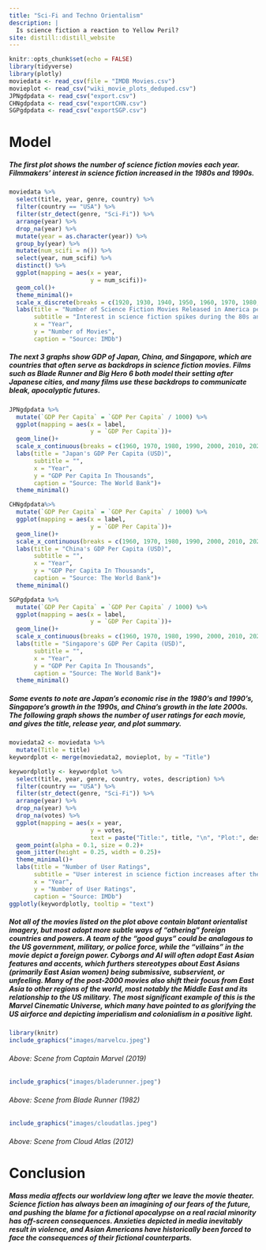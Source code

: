 ```yaml
---
title: "Sci-Fi and Techno Orientalism"
description: |
  Is science fiction a reaction to Yellow Peril?
site: distill::distill_website
---
```


```r
knitr::opts_chunk$set(echo = FALSE)
library(tidyverse)
library(plotly)
moviedata <- read_csv(file = "IMDB Movies.csv")
movieplot <- read_csv("wiki_movie_plots_deduped.csv")
JPNgdpdata <- read_csv("export.csv")
CHNgdpdata <- read_csv("exportCHN.csv")
SGPgdpdata <- read_csv("exportSGP.csv")
```

# Model
##### The first plot shows the number of science fiction movies each year. Filmmakers' interest in science fiction increased in the 1980s and 1990s.

```r
moviedata %>% 
  select(title, year, genre, country) %>% 
  filter(country == "USA") %>% 
  filter(str_detect(genre, "Sci-Fi")) %>% 
  arrange(year) %>% 
  drop_na(year) %>% 
  mutate(year = as.character(year)) %>% 
  group_by(year) %>% 
  mutate(num_scifi = n()) %>% 
  select(year, num_scifi) %>%
  distinct() %>% 
  ggplot(mapping = aes(x = year,
                       y = num_scifi))+
  geom_col()+
  theme_minimal()+
  scale_x_discrete(breaks = c(1920, 1930, 1940, 1950, 1960, 1970, 1980, 1990, 2000, 2010, 2020))+
  labs(title = "Number of Science Fiction Movies Released in America per Year",
       subtitle = "Interest in science fiction spikes during the 80s and 90s.",
       x = "Year",
       y = "Number of Movies",
       caption = "Source: IMDb")
```


##### The next 3 graphs show GDP of Japan, China, and Singapore, which are countries that often serve as backdrops in science fiction movies. Films such as *Blade Runner* and *Big Hero 6* both model their setting after Japanese cities, and many films use these backdrops to communicate bleak, apocalyptic futures. 


```r
JPNgdpdata %>% 
  mutate(`GDP Per Capita` = `GDP Per Capita` / 1000) %>% 
  ggplot(mapping = aes(x = label,
                       y = `GDP Per Capita`))+
  geom_line()+
  scale_x_continuous(breaks = c(1960, 1970, 1980, 1990, 2000, 2010, 2020))+
  labs(title = "Japan's GDP Per Capita (USD)",
       subtitle = "",
       x = "Year",
       y = "GDP Per Capita In Thousands",
       caption = "Source: The World Bank")+
  theme_minimal()
```

```r
CHNgdpdata%>% 
  mutate(`GDP Per Capita` = `GDP Per Capita` / 1000) %>% 
  ggplot(mapping = aes(x = label,
                       y = `GDP Per Capita`))+
  geom_line()+
  scale_x_continuous(breaks = c(1960, 1970, 1980, 1990, 2000, 2010, 2020))+
  labs(title = "China's GDP Per Capita (USD)",
       subtitle = "",
       x = "Year",
       y = "GDP Per Capita In Thousands",
       caption = "Source: The World Bank")+
  theme_minimal()
```

```r
SGPgdpdata %>% 
  mutate(`GDP Per Capita` = `GDP Per Capita` / 1000) %>% 
  ggplot(mapping = aes(x = label,
                       y = `GDP Per Capita`))+
  geom_line()+
  scale_x_continuous(breaks = c(1960, 1970, 1980, 1990, 2000, 2010, 2020))+
  labs(title = "Singapore's GDP Per Capita (USD)",
       subtitle = "",
       x = "Year",
       y = "GDP Per Capita In Thousands",
       caption = "Source: The World Bank")+
  theme_minimal()
```

##### Some events to note are Japan's economic rise in the 1980's and 1990's, Singapore's growth in the 1990s, and China's growth in the late 2000s. The following graph shows the number of user ratings for each movie, and gives the title, release year, and plot summary. 

```r
moviedata2 <- moviedata %>% 
  mutate(Title = title)
keywordplot <- merge(moviedata2, movieplot, by = "Title")
```


```r
keywordplotly <- keywordplot %>% 
  select(title, year, genre, country, votes, description) %>% 
  filter(country == "USA") %>% 
  filter(str_detect(genre, "Sci-Fi")) %>% 
  arrange(year) %>% 
  drop_na(year) %>% 
  drop_na(votes) %>% 
  ggplot(mapping = aes(x = year,
                       y = votes,
                       text = paste("Title:", title, "\n", "Plot:", description, "\n", "Year Released:", year)))+
  geom_point(alpha = 0.1, size = 0.2)+
  geom_jitter(height = 0.25, width = 0.25)+
  theme_minimal()+
  labs(title = "Number of User Ratings",
       subtitle = "User interest in science fiction increases after the 1980s.",
       x = "Year",
       y = "Number of User Ratings",
       caption = "Source: IMDb")
ggplotly(keywordplotly, tooltip = "text")
```

##### Not all of the movies listed on the plot above contain blatant orientalist imagery, but most adopt more subtle ways of "othering" foreign countries and powers. A team of the "good guys" could be analagous to the US government, military, or police force, while the "villains" in the movie depict a foreign power. Cyborgs and AI will often adopt East Asian features and accents, which furthers stereotypes about East Asians (primarily East Asian women) being submissive, subservient, or unfeeling. Many of the post-2000 movies also shift their focus from East Asia to other regions of the world, most notably the Middle East and its relationship to the US military. The most significant example of this is the Marvel Cinematic Universe, which many have pointed to as glorifying the US airforce and depicting imperialism and colonialism in a positive light.

```r
library(knitr)
include_graphics("images/marvelcu.jpeg")
```

###### *Above: Scene from Captain Marvel (2019)*

```r
include_graphics("images/bladerunner.jpeg")
```

###### *Above: Scene from Blade Runner (1982)*

```r
include_graphics("images/cloudatlas.jpeg")
```

###### *Above: Scene from Cloud Atlas (2012)*

# Conclusion
##### Mass media affects our worldview long after we leave the movie theater. Science fiction has always been an imagining of our fears of the future, and pushing the blame for a fictional apocalypse on a real racial minority has off-screen consequences. Anxieties depicted in media inevitably result in violence, and Asian Americans have historically been forced to face the consequences of their fictional counterparts.

